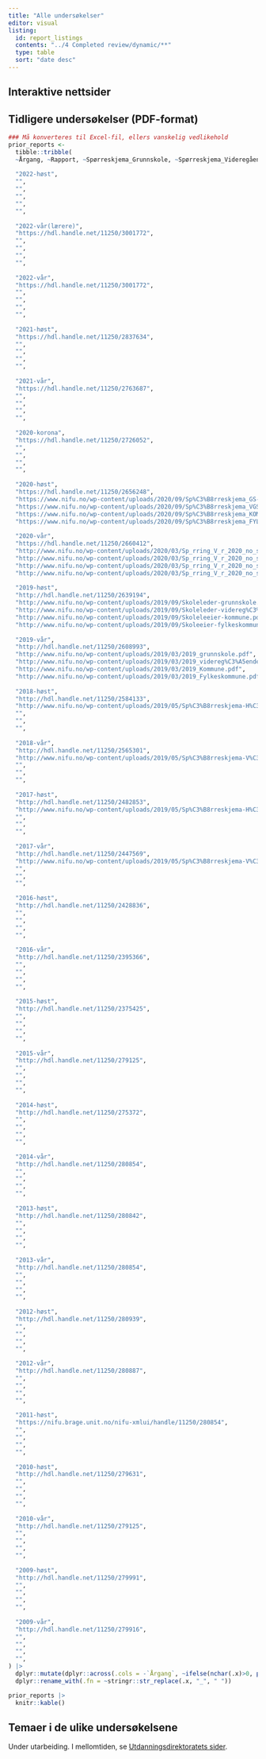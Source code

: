 ```yaml
---
title: "Alle undersøkelser"
editor: visual
listing:
  id: report_listings
  contents: "../4 Completed review/dynamic/**"
  type: table
  sort: "date desc"
---
```


## Interaktive nettsider

::: {#sample-listings}
:::

## Tidligere undersøkelser (PDF-format)

```r

### Må konverteres til Excel-fil, ellers vanskelig vedlikehold
prior_reports <-
  tibble::tribble(
  ~Årgang, ~Rapport, ~Spørreskjema_Grunnskole, ~Spørreskjema_Videregående, ~Spørreskjema_Kommune, ~Spørreskjema_Fylkeskommune, 
  
  "2022-høst",
  "", 
  "", 
  "", 
  "", 
  "",
  
  "2022-vår(lærere)",
  "https://hdl.handle.net/11250/3001772", 
  "", 
  "", 
  "", 
  "",
  
  "2022-vår",
  "https://hdl.handle.net/11250/3001772", 
  "", 
  "", 
  "", 
  "",
  
  "2021-høst",
  "https://hdl.handle.net/11250/2837634", 
  "", 
  "", 
  "", 
  "",
  
  "2021-vår",
  "https://hdl.handle.net/11250/2763687", 
  "", 
  "", 
  "", 
  "",
  
  "2020-korona",
  "https://hdl.handle.net/11250/2726052", 
  "", 
  "", 
  "", 
  "",
  
  "2020-høst",
  "https://hdl.handle.net/11250/2656248", 
  "https://www.nifu.no/wp-content/uploads/2020/09/Sp%C3%B8rreskjema_GS-1.pdf", 
  "https://www.nifu.no/wp-content/uploads/2020/09/Sp%C3%B8rreskjema_VGS-1.pdf", 
  "https://www.nifu.no/wp-content/uploads/2020/09/Sp%C3%B8rreskjema_KOM-1.pdf", 
  "https://www.nifu.no/wp-content/uploads/2020/09/Sp%C3%B8rreskjema_FYL-1.pdf",
  
  "2020-vår",
  "https://hdl.handle.net/11250/2660412",
  "http://www.nifu.no/wp-content/uploads/2020/03/Sp_rring_V_r_2020_no_skoleleder-grunnskole.docx",
  "http://www.nifu.no/wp-content/uploads/2020/03/Sp_rring_V_r_2020_no_skoleleder-videreg%C3%A5ende.docx",
  "http://www.nifu.no/wp-content/uploads/2020/03/Sp_rring_V_r_2020_no_skoleeier-kommune.docx",
  "http://www.nifu.no/wp-content/uploads/2020/03/Sp_rring_V_r_2020_no_skoleeier-fylkeskommune.docx",
  
  "2019-høst",
  "http://hdl.handle.net/11250/2639194",
  "http://www.nifu.no/wp-content/uploads/2019/09/Skoleleder-grunnskole.pdf",
  "http://www.nifu.no/wp-content/uploads/2019/09/Skoleleder-videreg%C3%A5ende.pdf",
  "http://www.nifu.no/wp-content/uploads/2019/09/Skoleleeier-kommune.pdf",
  "http://www.nifu.no/wp-content/uploads/2019/09/Skoleeier-fylkeskommune.pdf",
  
  "2019-vår",
  "http://hdl.handle.net/11250/2608993",
  "http://www.nifu.no/wp-content/uploads/2019/03/2019_grunnskole.pdf",
  "http://www.nifu.no/wp-content/uploads/2019/03/2019_videreg%C3%A5ende.pdf",
  "http://www.nifu.no/wp-content/uploads/2019/03/2019_Kommune.pdf",
  "http://www.nifu.no/wp-content/uploads/2019/03/2019_Fylkeskommune.pdf",
  
  "2018-høst",
  "http://hdl.handle.net/11250/2584133",
  "http://www.nifu.no/wp-content/uploads/2019/05/Sp%C3%B8rreskjema-H%C3%B8st-2018.pdf",
  "",
  "",
  "",
  
  "2018-vår",
  "http://hdl.handle.net/11250/2565301",
  "http://www.nifu.no/wp-content/uploads/2019/05/Sp%C3%B8rreskjema-V%C3%A5r-2018.pdf",
  "",
  "",
  "",
  
  "2017-høst",
  "http://hdl.handle.net/11250/2482853",
  "http://www.nifu.no/wp-content/uploads/2019/05/Sp%C3%B8rreskjema-H%C3%B8st-2017.pdf",
  "",
  "",
  "",
  
  "2017-vår",
  "http://hdl.handle.net/11250/2447569",
  "http://www.nifu.no/wp-content/uploads/2019/05/Sp%C3%B8rreskjema-V%C3%A5r-2017.pdf",
  "",
  "",
  "",
  
  "2016-høst",
  "http://hdl.handle.net/11250/2428836",
  "",
  "",
  "",
  "",
  
  "2016-vår",
  "http://hdl.handle.net/11250/2395366",
  "",
  "",
  "",
  "",
  
  "2015-høst",
  "http://hdl.handle.net/11250/2375425",
  "",
  "",
  "",
  "",
  
  "2015-vår",
  "http://hdl.handle.net/11250/279125",
  "",
  "",
  "",
  "",
  
  "2014-høst",
  "http://hdl.handle.net/11250/275372",
  "",
  "",
  "",
  "",
  
  "2014-vår",
  "http://hdl.handle.net/11250/280854",
  "",
  "",
  "",
  "",
  
  "2013-høst",
  "http://hdl.handle.net/11250/280842",
  "",
  "",
  "",
  "",
  
  "2013-vår",
  "http://hdl.handle.net/11250/280854",
  "",
  "",
  "",
  "",
  
  "2012-høst",
  "http://hdl.handle.net/11250/280939",
  "",
  "",
  "",
  "",
  
  "2012-vår",
  "http://hdl.handle.net/11250/280887",
  "",
  "",
  "",
  "",
  
  "2011-høst",
  "https://nifu.brage.unit.no/nifu-xmlui/handle/11250/280854",
  "",
  "",
  "",
  "",
  
  "2010-høst",
  "http://hdl.handle.net/11250/279631",
  "",
  "",
  "",
  "",
  
  "2010-vår",
  "http://hdl.handle.net/11250/279125",
  "",
  "",
  "",
  "",
  
  "2009-høst",
  "http://hdl.handle.net/11250/279991",
  "",
  "",
  "",
  "",
  
  "2009-vår",
  "http://hdl.handle.net/11250/279916",
  "",
  "",
  "",
  "",
) |> 
  dplyr::mutate(dplyr::across(.cols = -`Årgang`, ~ifelse(nchar(.x)>0, paste0("[Her](", .x, ")"), ""))) |> 
  dplyr::rename_with(.fn = ~stringr::str_replace(.x, "_", " "))
```

```r
prior_reports |> 
  knitr::kable()
```

## Temaer i de ulike undersøkelsene

Under utarbeiding. I mellomtiden, se [Utdanningsdirektoratets sider](https://www.udir.no/tall-og-forskning/publikasjoner/funn-fra-sporsmal-til-skole-norge/#a160797).
